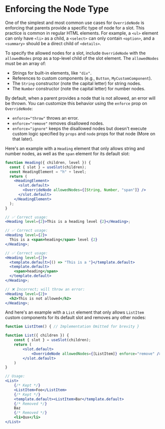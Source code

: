 # Enforcing the Node Type

One of the simplest and most common use cases for `OverrideNode` is enforcing
that parents provide a specific type of node for a slot. This practice is common
in regular HTML elements. For example, a `<ul>` element can only have `<li>` as
a child, a `<select>` can only contain `<option>`, and a `<summary>` should be a
direct child of `<details>`.

To specify the allowed nodes for a slot, include `OverrideNode` with the
`allowedNodes` prop as a top-level child of the slot element. The `allowedNodes`
must be an array of:

- Strings for built-in elements, like `"div"`.
- References to custom components (e.g., `Button`, `MyCustomComponent`).
- The `String` constructor (note the capital letter) for string nodes.
- The `Number` constructor (note the capital letter) for number nodes.

By default, when a parent provides a node that is not allowed, an error will be
thrown. You can customize this behavior using the `enforce` prop on
`OverrideNode`:

- `enforce="throw"` throws an error.
- `enforce="remove"` removes disallowed nodes.
- `enforce="ignore"` keeps the disallowed nodes but doesn't execute custom logic
  specified by `props` and `node` props for that node (More on that later).

Here's an example with a `Heading` element that only allows string and number
nodes, as well as the `span` element for its default slot:

```jsx {7}
function Heading({ children, level }) {
  const { slot } = useSlot(children);
  const HeadingElement = "h" + level;
  return (
    <HeadingElement>
      <slot.default>
        <OverrideNode allowedNodes={[String, Number, "span"]} />
      </slot.default>
    </HeadingElement>
  );
}

// ✅ Correct usage:
<Heading level={2}>This is a heading level {2}</Heading>;

// ✅ Correct usage:
<Heading level={2}>
  This is a <span>heading</span> level {2}
</Heading>;

// ✅ Correct usage:
<Heading level={2}>
  <template.default>{() => "This is a "}</template.default>
  <template.default>
    <span>heading</span>
  </template.default>
</Heading>;

// ❌ Incorrect; will throw an error:
<Heading level={2}>
  <h2>This is not allowed</h2>
</Heading>;
```

And here's an example with a `List` element that only allows `ListItem` custom
components for its default slot and removes any other nodes:

```jsx {7}
function ListItem() { // Implementation Omitted for brevity }

function List({ children }) {
	const { slot } = useSlot(children);
	return (
		<slot.default>
			<OverrideNode allowedNodes={[ListItem]} enforce="remove" />
		</slot.default>
	)
}

// Usage:
<List>
	{/* Kept */}
	<ListItem>Foo</ListItem>
	{/* Kept */}
	<template.default><ListItem>Bar</template.default>
	{/* Removed */}
	Baz
	{/* Removed */}
	<li>Qux</li>
</List>
```
